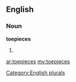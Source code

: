 ==English==

===Noun===
'''toepieces'''

# {{plural of|[[toepiece]]}}

[[Category:English plurals]]

[[ar:toepieces]]
[[my:toepieces]]